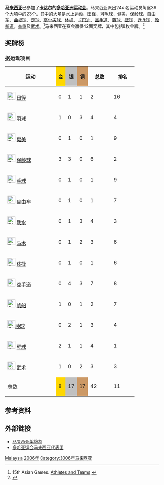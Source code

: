 {{Infobox Country Asian Games
|NOC=MAS
|year=2006
|competitors=244
|sports=
|flagbearer=
|gold=8
|silver=17
|bronze=17
|total=42
|rank=11
}}

'''[[马来西亚|马来西亚]]'''已参加了'''[[卡达尔|卡达尔]]的[[多哈|多哈]][[2006年亚洲运动会|亚洲运动会]]'''。马来西亚派出244 名运动员角逐39个大项中的23个。其中的大项是[[水上运动|水上运动]]，[[田径|田径]]，[[羽毛球|羽毛球]]，[[健美|健美]]，[[保龄球|保龄球]]，[[自由车|自由车]]，[[曲棍球|曲棍球]]，[[足球|足球]]，[[高尔夫球|高尔夫球]]，[[体操|体操]]，[[卡巴迪|卡巴迪]]，[[空手道|空手道]]，[[藤球|藤球]]，[[壁球|壁球]]，[[乒乓球|乒乓球]]，[[跆拳道|跆拳道]]，[[举重|举重]]及[[武术|武术]]。<ref>15th Asian Games. [http://www.doha-2006.com/gis/menuroot/biographies/infobio.aspx Athletes and Teams] {{Wayback|url=http://www.doha-2006.com/gis/menuroot/biographies/infobio.aspx |date=20070225151752 }}</ref>马来西亚在赛会赢得42面奖牌，其中包括8枚金牌。<ref name="ocasia">{{citeweb | url=http://www.ocasia.org/Game/MWinner.aspx?CntbEpEabMQq4dASrI9FpkEDm3tIwYs4 | title=Overall medal standings – Doha 2006 | publisher=[[Olympic_Council_of_Asia|Olympic Council of Asia]] | work=ocasia.org | accessdate=10 August 2014 | archive-url=https://web.archive.org/web/20140812205017/http://www.ocasia.org/Game/MWinner.aspx?CntbEpEabMQq4dASrI9FpkEDm3tIwYs4 | archive-date=2014-08-12 | dead-url=yes }}</ref>

==奖牌榜==
===据运动项目===
{| class="wikitable sortable" style="text-align:center; font-size:95%"
|-
! width=150|运动
! style="background-color:gold; width=60;"|'''金''' !! style="background-color:silver; width=60;"|'''银''' !! style="background-color:#cc9966; width=60;"|'''铜''' 
! width=60|总数
! width=60|排名
|- 
|align=left| [[File:Athletics_pictogram.svg|25px]] [[2006年亚洲运动会田径比赛|田径]] || bgcolor=#f7f6a8 | 0 || bgcolor=#dce5e5 | 1 || bgcolor=#ffdab9 | 1 || 2 || 16
|-
|align=left| [[File:Badminton_pictogram.svg|25px]] [[2006年亚洲运动会羽毛球比赛|羽球]]|| bgcolor=#f7f6a8 | 1 || bgcolor=#dce5e5 | 0 || bgcolor=#ffdab9 | 3 || 4 || 4
|-
|align=left| [[File:Bodybuilding_pictogram.svg|25px]] [[2006年亚洲运动会健美比赛|健美]]|| bgcolor=#f7f6a8 | 0 || bgcolor=#dce5e5 | 1 || bgcolor=#ffdab9 | 0 || 1 || 9
|-
|align=left| [[File:Bowling_pictogram.svg|25px]] [[2006年亚洲运动会保龄球比赛|保龄球]] || bgcolor=#f7f6a8 | 3 || bgcolor=#dce5e5 | 3 || bgcolor=#ffdab9 | 0 || 6 || 2
|-
|align=left| [[File:Cue_sports_pictogram.svg|25px]] [[2006年亚洲运动会桌球比赛|桌球]]|| bgcolor=#f7f6a8 | 0 || bgcolor=#dce5e5 | 1 || bgcolor=#ffdab9 | 0 || 1 || 9
|-
|align=left| [[File:Cycling_pictogram.svg|25px]] [[2006年亚洲运动会单车比赛|自由车]]|| bgcolor=#f7f6a8 | 0 || bgcolor=#dce5e5 | 1 || bgcolor=#ffdab9 | 0 || 1 || 7
|-
|align=left| [[File:Diving_pictogram.svg|25px]] [[2006年亚洲运动会跳水比赛|跳水]]|| bgcolor=#f7f6a8 | 0 || bgcolor=#dce5e5 | 1 || bgcolor=#ffdab9 | 3 || 4 || 3
|-
|align=left| [[File:Equestrian_Vaulting_pictogram.svg|25px]] [[2006年亚洲运动会马术比赛|马术]]|| bgcolor=#f7f6a8 | 0 || bgcolor=#dce5e5 | 1 || bgcolor=#ffdab9 | 2 || 3 || 6
|-
|align=left| [[File:Gymnastics_pictogram.svg|25px]] [[2006年亚洲运动会体操比赛|体操]]|| bgcolor=#f7f6a8 | 0 || bgcolor=#dce5e5 | 1 || bgcolor=#ffdab9 | 0 || 1 || 6
|-
|align=left| [[File:Karate_pictogram.svg|25px]] [[2006年亚洲运动会空手道比赛|空手道]]|| bgcolor=#f7f6a8 | 0 || bgcolor=#dce5e5 | 4 || bgcolor=#ffdab9 | 3 || 7 || 8
|-
|align=left| [[File:Sailing_pictogram.svg|25px]] [[2006年亚洲运动会帆船比赛|帆船]]|| bgcolor=#f7f6a8 | 1 || bgcolor=#dce5e5 | 0 || bgcolor=#ffdab9 | 1 || 2 || 7
|-
|align=left| [[File:Sepaktakraw_pictogram.svg|25px]][[2006年亚洲运动会藤球比赛|藤球]]|| bgcolor=#f7f6a8 | 0 || bgcolor=#dce5e5 | 2 || bgcolor=#ffdab9 | 1 || 3 || 4
|-
|align=left| [[File:Squash_pictogram.svg|25px]] [[2006年亚洲运动会壁球比赛|壁球]]|| bgcolor=#f7f6a8 | 2 || bgcolor=#dce5e5 | 1 || bgcolor=#ffdab9 | 1 || 4 || 1
|-
|align=left| [[File:Wushu_pictogram.svg|25px]] [[2006年亚洲运动会武术比赛|武术]]|| bgcolor=#f7f6a8 | 1 || bgcolor=#dce5e5 | 0 || bgcolor=#ffdab9 | 2 || 3 || 3
|-
! 总数 || style="background-color:gold; width=60;"|8 || style="background-color:silver; width=60;"|17 || style="background-color:#cc9966; width=60;"|17 || 42 || 11
|}

==参考资料==
{{reflist}}

==外部链接==
*[https://web.archive.org/web/20061209161118/http://www.dohaasiangames.org/gis/menuroot/medals/InfoMedalByNOC.aspx?noc=MAS 马来西亚奖牌榜]
*[http://www.dohaasiangames.org/gis/menuroot/Biographies/InfoBioByNOC.aspx?noc=MAS&sport=&func=A/ 多哈亚运会马来西亚代表团]{{dead link|date=十一月 2017 |bot=InternetArchiveBot }}

[[Category:2006年亞洲運動會代表團|Malaysia]]
[[Category:亚洲运动会马来西亚代表团|2006年]]
[[Category:2006年马来西亚|Category:2006年马来西亚]]